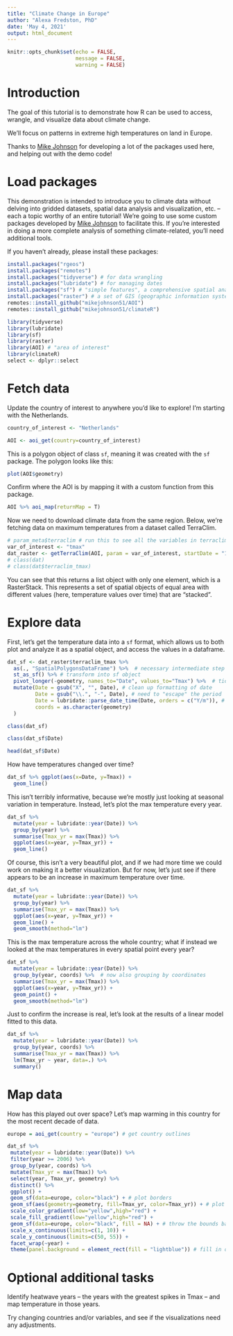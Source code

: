 ```yaml
---
title: "Climate Change in Europe"
author: "Alexa Fredston, PhD"
date: 'May 4, 2021'
output: html_document
---
```


```r
knitr::opts_chunk$set(echo = FALSE,
                      message = FALSE, 
                      warning = FALSE)
```

# Introduction

The goal of this tutorial is to demonstrate how R can be used to access, wrangle, and visualize data about climate change. 

We'll focus on patterns in extreme high temperatures on land in Europe. 

Thanks to [Mike Johnson](https://github.com/mikejohnson51) for developing a lot of the packages used here, and helping out with the demo code! 

# Load packages

This demonstration is intended to introduce you to climate data without delving into gridded datasets, spatial data analysis and visualization, etc. -- each a topic worthy of an entire tutorial! We're going to use some custom packages developed by [Mike Johnson](https://mikejohnson51.github.io/) to facilitate this. If you're interested in doing a more complete analysis of something climate-related, you'll need additional tools. 

If you haven't already, please install these packages:

```r
install.packages("rgeos")
install.packages("remotes")
install.packages("tidyverse") # for data wrangling 
install.packages("lubridate") # for managing dates
install.packages("sf") # "simple features", a comprehensive spatial analysis package for R
install.packages("raster") # a set of GIS (geographic information systems) resources for handling raster (gridded) spatial data 
remotes::install_github("mikejohnson51/AOI")
remotes::install_github("mikejohnson51/climateR")
```

```r
library(tidyverse)
library(lubridate)
library(sf)
library(raster)
library(AOI) # "area of interest" 
library(climateR)
select <- dplyr::select
```

# Fetch data

Update the country of interest to anywhere you'd like to explore! I'm starting with the Netherlands.

```r
country_of_interest <- "Netherlands"

AOI <- aoi_get(country=country_of_interest)
```

This is a polygon object of class `sf`, meaning it was created with the `sf` package. The polygon looks like this: 

```r
plot(AOI$geometry)
```

Confirm where the AOI is by mapping it with a custom function from this package.

```r
AOI %>% aoi_map(returnMap = T)
```

Now we need to download climate data from the same region. Below, we're fetching data on maximum temperatures from a dataset called TerraClim.

```r
# param_meta$terraclim # run this to see all the variables in terraclim, and feel free to replace tmax with a different one! 
var_of_interest <- "tmax"
dat_raster <- getTerraClim(AOI, param = var_of_interest, startDate = "1980-01-01", endDate = "2015-12-31") # will take a few seconds to run 
# class(dat)
# class(dat$terraclim_tmax)
```

You can see that this returns a list object with only one element, which is a RasterStack. This represents a set of spatial objects of equal area with different values (here, temperature values over time) that are "stacked".

# Explore data

First, let's get the temperature data into a `sf` format, which allows us to both plot and analyze it as a spatial object, and access the values in a dataframe. 

```r
dat_sf <- dat_raster$terraclim_tmax %>% 
  as(., "SpatialPolygonsDataFrame") %>%  # necessary intermediate step for translating a raster into a polygon 
  st_as_sf() %>% # transform into sf object
  pivot_longer(-geometry, names_to="Date", values_to="Tmax") %>%  # tidy the dataframe part of it 
  mutate(Date = gsub("X", "", Date), # clean up formatting of date 
         Date = gsub("\\.", "-", Date), # need to "escape" the period
         Date = lubridate::parse_date_time(Date, orders = c("Y/m")), # convert to date format -- takes some extra work because date format is unusual
         coords = as.character(geometry)
  ) 

class(dat_sf)

class(dat_sf$Date)

head(dat_sf$Date)
```

How have temperatures changed over time?

```r
dat_sf %>% ggplot(aes(x=Date, y=Tmax)) +
  geom_line()
```

This isn't terribly informative, because we're mostly just looking at seasonal variation in temperature. Instead, let's plot the max temperature every year. 

```r
dat_sf %>% 
  mutate(year = lubridate::year(Date)) %>% 
  group_by(year) %>% 
  summarise(Tmax_yr = max(Tmax)) %>% 
  ggplot(aes(x=year, y=Tmax_yr)) +
  geom_line()
```

Of course, this isn't a very beautiful plot, and if we had more time we could work on making it a better visualization. But for now, let's just see if there appears to be an increase in maximum temperature over time. 

```r
dat_sf %>% 
  mutate(year = lubridate::year(Date)) %>% 
  group_by(year) %>% 
  summarise(Tmax_yr = max(Tmax)) %>% 
  ggplot(aes(x=year, y=Tmax_yr)) +
  geom_line() +
  geom_smooth(method="lm")

```

This is the max temperature across the whole country; what if instead we looked at the max temperatures in every spatial point every year?

```r
dat_sf %>% 
  mutate(year = lubridate::year(Date)) %>% 
  group_by(year, coords) %>%  # now also grouping by coordinates
  summarise(Tmax_yr = max(Tmax)) %>% 
  ggplot(aes(x=year, y=Tmax_yr)) +
  geom_point() +
  geom_smooth(method="lm")

```

Just to confirm the increase is real, let's look at the results of a linear model fitted to this data.

```r
dat_sf %>% 
  mutate(year = lubridate::year(Date)) %>% 
  group_by(year, coords) %>% 
  summarise(Tmax_yr = max(Tmax)) %>% 
  lm(Tmax_yr ~ year, data=.) %>% 
  summary()
```

# Map data 

How has this played out over space? Let's map warming in this country for the most recent decade of data. 

```r
europe = aoi_get(country = "europe") # get country outlines 

dat_sf %>% 
 mutate(year = lubridate::year(Date)) %>% 
 filter(year >= 2006) %>% 
 group_by(year, coords) %>% 
 mutate(Tmax_yr = max(Tmax)) %>% 
 select(year, Tmax_yr, geometry) %>% 
 distinct() %>% 
 ggplot() +
 geom_sf(data=europe, color="black") + # plot borders 
 geom_sf(aes(geometry=geometry, fill=Tmax_yr, color=Tmax_yr)) + # plot temperature data 
 scale_color_gradient(low="yellow",high="red") + 
 scale_fill_gradient(low="yellow",high="red") + 
 geom_sf(data=europe, color="black", fill = NA) + # throw the bounds back on top
 scale_x_continuous(limits=c(1, 10)) +
 scale_y_continuous(limits=c(50, 55)) +
 facet_wrap(~year) +
 theme(panel.background = element_rect(fill = "lightblue")) # fill in ocean 
```

# Optional additional tasks 

Identify heatwave years -- the years with the greatest spikes in Tmax -- and map temperature in those years. 

Try changing countries and/or variables, and see if the visualizations need any adjustments. 

